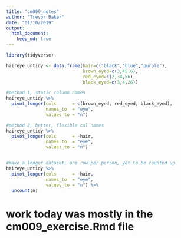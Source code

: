 ```yaml
---
title: "cm009_notes"
author: "Trevor Baker"
date: "01/10/2019"
output: 
  html_document:
    keep_md: true
---
```


```r

library(tidyverse)

```



```r

haireye_untidy <- data.frame(hair=c("black","blue","purple"),
                             brown_eyed=c(3,45,6),
                             red_eyed=c(2,34,56),
                             black_eyed=c(3,4,26))

#method 1, static column names
haireye_untidy %>% 
  pivot_longer(cols      = c(brown_eyed, red_eyed, black_eyed),
               names_to  = "eye",
               values_to = "n")

#method 2, better, flexible col names
haireye_untidy %>% 
  pivot_longer(cols      = -hair,
               names_to  = "eye",
               values_to = "n")


#make a longer dataset, one row per person, yet to be counted up
haireye_untidy %>% 
  pivot_longer(cols      = -hair,
               names_to  = "eye",
               values_to = "n") %>%
  uncount(n)


```


# work today was mostly in the cm009_exercise.Rmd file
